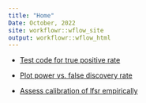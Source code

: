 ```yaml
---
title: "Home"
Date: October, 2022
site: workflowr::wflow_site
output: workflowr::wflow_html
---
```



+ [Test code for true positive rate](test_tpr_code.html)

+ [Plot power vs. false discovery rate](power_vs_fdr.html)

+ [Assess calibration of lfsr empirically](lfsr_calibration.html)
